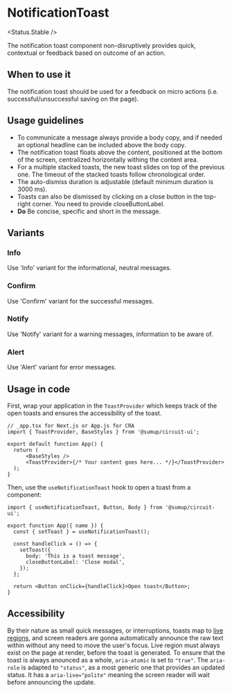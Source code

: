 
# NotificationToast

<Status.Stable />

<Story id="notification-notificationtoast--base" />
<Props />

The notification toast component non-disruptively provides quick, contextual or feedback based on outcome of an action.

## When to use it

The notification toast should be used for a feedback on micro actions (i.e. successful/unsuccessful saving on the page).

## Usage guidelines

- To communicate a message always provide a body copy, and if needed an optional headline can be included above the body copy.
- The notification toast floats above the content, positioned at the bottom of the screen, centralized horizontally withing the content area.
- For a multiple stacked toasts, the new toast slides on top of the previous one. The timeout of the stacked toasts follow chronological order.
- The auto-dismiss duration is adjustable (default minimum duration is 3000 ms).
- Toasts can also be dismissed by clicking on a close button in the top-right corner. You need to provide closeButtonLabel.
- **Do** Be concise, specific and short in the message.

## Variants

<Story id="notification-notificationtoast--variants" />

### Info

Use 'Info' variant for the informational, neutral messages.

### Confirm

Use 'Confirm' variant for the successful messages.

### Notify

Use 'Notify' variant for a warning messages, information to be aware of.

### Alert

Use 'Alert' variant for error messages.

## Usage in code

First, wrap your application in the `ToastProvider` which keeps track of the open toasts and ensures the accessibility of the toast.

```tsx
// _app.tsx for Next.js or App.js for CRA
import { ToastProvider, BaseStyles } from '@sumup/circuit-ui';

export default function App() {
  return (
      <BaseStyles />
      <ToastProvider>{/* Your content goes here... */}</ToastProvider>
  );
}
```

Then, use the `useNotificationToast` hook to open a toast from a component:

```tsx
import { useNotificationToast, Button, Body } from '@sumup/circuit-ui';

export function App({ name }) {
  const { setToast } = useNotificationToast();

  const handleClick = () => {
    setToast({
      body: 'This is a toast message',
      closeButtonLabel: 'Close modal',
    });
  };

  return <Button onClick={handleClick}>Open toast</Button>;
}
```

## Accessibility

By their nature as small quick messages, or interruptions, toasts map to [live regions](https://developer.mozilla.org/en-US/docs/Web/Accessibility/ARIA/ARIA_Live_Regions),
and screen readers are gonna automatically announce the raw text within without any need to move the user's focus.
Live region must always exist on the page at render, before the toast is generated.
To ensure that the toast is always anounced as a whole, `aria-atomic` is set to `"true"`.
The `aria-role` is adapted to `"status"`, as a most generic one that provides an updated status. It has a `aria-live="polite"` meaning the screen reader will wait before announcing the update.
